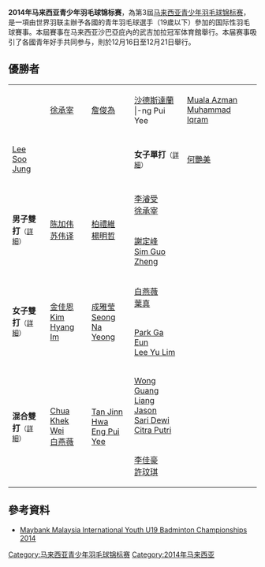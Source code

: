 {{noteTA|G1=Badminton}}
{{infobox badminton event
|name           = 2014年马来西亚青少年羽毛球锦标赛
|image          = 
|size           = 
|caption        = 
|dates          = 2014年9月9日－9月14日
|number_edition = 第3屆
|level          = 
|prize_money    =
|location       = {{MAS}}[[沙巴|沙巴]][[亞庇|亞庇]]
|venue          = 
|previous       = 2013年马来西亚青少年羽毛球锦标赛
|next           = 2015年马来西亚青少年羽毛球锦标赛
}}
'''2014年马来西亚青少年羽毛球锦标赛'''，為第3屆[[马来西亚青少年羽毛球锦标赛|马来西亚青少年羽毛球锦标赛]]，是一項由世界羽联主辦予各國的青年羽毛球選手（19歲以下）參加的国际性羽毛球賽事。本屆賽事在马来西亚沙巴亞庇內的武吉加拉冠军体育館舉行。本届赛事吸引了各國青年好手共同参与，則於12月16日至12月21日舉行。

== 優勝者 ==
{| {{MedalistTable|type=項目|columns=1|labelwidth=100px|style=font-size:small;}}
|-
|rowspan=2|{{nowrap|'''男子單打'''<small>（[[#男子單打|詳細]]）</small>}}
|rowspan=2| {{flagicon|KOR}} [[徐承宰|徐承宰]]
|rowspan=2| {{flagicon|MAS}} [[詹俊為|詹俊為]]
|rowspan=1| {{flagicon|MAS}} [[沙德斯達蘭|沙德斯達蘭]]
|-ng Pui Yee
|{{flagicon|MAS}} [[Muala_Azman_Muhammad_Iqram|Muala Azman Muhammad Iqram]]
|-
|rowspan=2|'''女子單打'''<small>（[[#女子單打|詳細]]）</small>
|rowspan=2| {{flagicon|MAS}} [[何艷美|何艷美]]
|rowspan=2| {{flagicon|KOR}} [[金佳恩_(羽毛球运动员)|金佳恩]]
|rowspan=1| {{flagicon|SIN}} [[杨佳敏|杨佳敏]]
|-
|{{flagicon|KOR}} [[Lee_Soo_Jung|Lee Soo Jung]]
|-
|rowspan=2|'''男子雙打'''<small>（[[#男子雙打|詳細]]）</small>
|rowspan=2|{{flagicon|MAS}} [[陈加伟|陈加伟]]<br/>{{flagicon|MAS}} [[苏伟译|苏伟译]]
|rowspan=2|{{flagicon|TPE}} [[柏禮維|柏禮維]]<br/>{{flagicon|TPE}} [[楊明哲|楊明哲]]
|rowspan=1|{{flagicon|KOR}} [[李濬受|李濬受]]<br/>{{flagicon|KOR}} [[徐承宰|徐承宰]]
|-
|{{flagicon|MAS}} [[謝定峰|謝定峰]]<br/>{{flagicon|MAS}} [[Sim_Guo_Zheng|Sim Guo Zheng]]
|-
|rowspan=2|'''女子雙打'''<small>（[[#女子雙打|詳細]]）</small>
|rowspan=2|{{flagicon|KOR}} [[金佳恩_(羽毛球运动员)|金佳恩]]<br/>{{flagicon|KOR}} [[Kim_Hyang_Im|Kim Hyang Im]]
|rowspan=2|{{flagicon|KOR}} [[成雅莹|成雅莹]]<br/>{{flagicon|KOR}} [[Seong_Na_Yeong|Seong Na Yeong]]
|rowspan=1|{{flagicon|MAS}} [[白燕薇|白燕薇]]<br/>{{flagicon|MAS}} [[葉真|葉真]]
|-
|{{flagicon|KOR}} [[Park_Ga_Eun|Park Ga Eun]]<br/>{{flagicon|KOR}} [[Lee_Yu_Lim|Lee Yu Lim]]
|-
|rowspan=2|'''混合雙打'''<small>（[[#混合雙打|詳細]]）</small>
|rowspan=2|{{flagicon|MAS}} [[Chua_Khek_Wei|Chua Khek Wei]]<br/>{{flagicon|MAS}} [[白燕薇|白燕薇]]
|rowspan=2|{{flagicon|MAS}} [[Tan_Jinn_Hwa|Tan Jinn Hwa]]<br/>{{flagicon|MAS}} [[Eng_Pui_Yee|Eng Pui Yee]]
|rowspan=1|{{flagicon|SIN}} [[Wong_Guang_Liang_Jason|Wong Guang Liang Jason]]<br/>{{flagicon|SIN}} [[Sari_Dewi_Citra_Putri|Sari Dewi Citra Putri]]
|-
|{{flagicon|TPE}} [[李佳豪|李佳豪]]<br/>{{flagicon|TPE}} [[許玟琪|許玟琪]]
|}

==參考資料==
{{Reflist}}
*[http://tournamentsoftware.com/sport/tournament.aspx?id=CDD7A53C-A048-4389-A211-3B423806F88A&d=20140914 Maybank Malaysia International Youth U19 Badminton Championships 2014]{{en}}

[[Category:马来西亚青少年羽毛球锦标赛|Category:马来西亚青少年羽毛球锦标赛]]
[[Category:2014年马来西亚|Category:2014年马来西亚]]